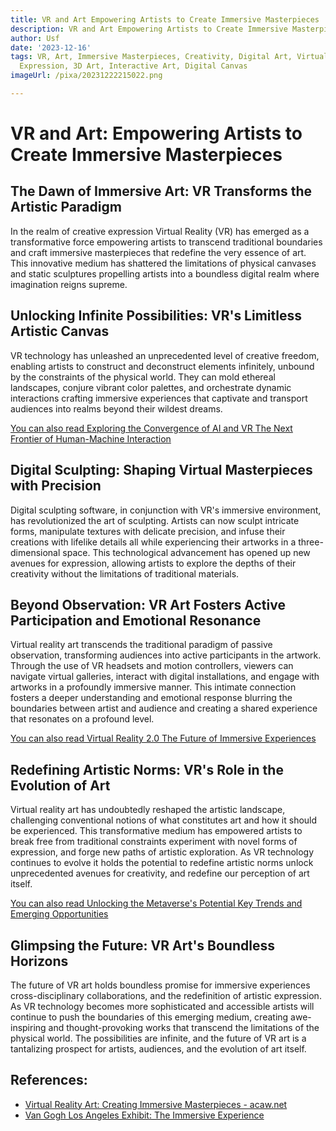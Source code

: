 ```yaml
---
title: VR and Art Empowering Artists to Create Immersive Masterpieces
description: VR and Art Empowering Artists to Create Immersive Masterpieces
author: Usf
date: '2023-12-16'
tags: VR, Art, Immersive Masterpieces, Creativity, Digital Art, Virtual Reality, Artistic
  Expression, 3D Art, Interactive Art, Digital Canvas
imageUrl: /pixa/20231222215022.png

---
```

# VR and Art: Empowering Artists to Create Immersive Masterpieces

## The Dawn of Immersive Art: VR Transforms the Artistic Paradigm

In the realm of creative expression Virtual Reality (VR) has emerged  as a transformative force empowering artists to transcend  traditional boundaries and craft immersive masterpieces that redefine the very essence of art. This innovative medium  has shattered the  limitations of physical canvases and static sculptures propelling artists into a boundless digital  realm where imagination reigns supreme.

## Unlocking Infinite Possibilities: VR's Limitless Artistic Canvas

VR technology has unleashed an unprecedented level of creative freedom, enabling artists  to construct and deconstruct elements infinitely, unbound by the constraints of the physical world.  They can mold ethereal landscapes, conjure vibrant color palettes, and orchestrate dynamic interactions crafting immersive  experiences that captivate and transport audiences into realms beyond their wildest dreams.

[You can also read Exploring the Convergence of AI and VR The Next Frontier of Human-Machine Interaction](Exploring%20the%20Convergence%20of%20AI%20and%20VR%20The%20Next%20Frontier%20of%20Human-Machine%20Interaction)


## Digital Sculpting: Shaping Virtual Masterpieces  with Precision

Digital sculpting software, in conjunction with VR's immersive  environment, has revolutionized the  art of sculpting. Artists can now sculpt intricate forms, manipulate textures with delicate precision, and infuse their creations with lifelike details all  while experiencing their  artworks in a  three-dimensional space. This technological advancement has opened  up new  avenues for expression, allowing artists to explore the depths of their  creativity without the limitations of traditional materials.

## Beyond Observation: VR Art Fosters Active Participation and Emotional Resonance

Virtual reality art transcends the traditional paradigm of  passive observation, transforming audiences into active participants in the artwork.  Through the use of VR headsets and motion  controllers,  viewers can navigate virtual galleries, interact with  digital installations, and engage with artworks  in a profoundly immersive manner. This intimate connection fosters a deeper understanding and emotional response blurring the boundaries between artist and audience and creating  a shared experience that resonates on a profound level.

[You can also read Virtual Reality 2.0 The Future of  Immersive Experiences](Virtual%20Reality%202.0%20The%20Future%20of%20Immersive%20Experiences)


## Redefining Artistic Norms: VR's Role in the Evolution of  Art

Virtual reality art has undoubtedly reshaped the artistic landscape, challenging  conventional notions of what constitutes art  and  how it should be experienced. This transformative medium has  empowered artists to break free from traditional  constraints experiment with novel forms of expression, and forge new paths  of artistic  exploration. As VR technology continues to evolve it  holds the potential to redefine artistic norms unlock unprecedented avenues for creativity, and redefine our  perception of art itself.

[You can also read Unlocking  the  Metaverse's Potential Key Trends and Emerging Opportunities](Unlocking%20the%20Metaverse%27s%20Potential%20Key%20Trends%20and%20Emerging%20Opportunities)


## Glimpsing  the Future: VR Art's Boundless Horizons

The future  of VR art holds boundless promise for immersive experiences cross-disciplinary collaborations, and the redefinition  of artistic expression. As VR technology becomes more sophisticated and  accessible artists will continue to push the boundaries  of this emerging medium, creating awe-inspiring and  thought-provoking works that  transcend the  limitations of the physical world. The possibilities  are infinite, and the future of VR art is a tantalizing prospect for artists, audiences,  and  the evolution of art itself.

## References:
- [Virtual Reality Art: Creating Immersive Masterpieces - acaw.net](https://acaw.net/virtual-reality-art-creating-immersive-masterpieces)
- [Van Gogh Los Angeles Exhibit: The Immersive Experience](https://vangoghexpo.com/los-angeles/)
